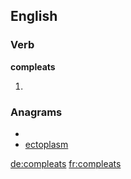 ==English==

===Verb===
'''compleats'''

# {{third-person singular of|[[compleat]]}}

===Anagrams===
* {{alphagram|acelmopst}}
* [[ectoplasm#English|ectoplasm]]

[[de:compleats]]
[[fr:compleats]]